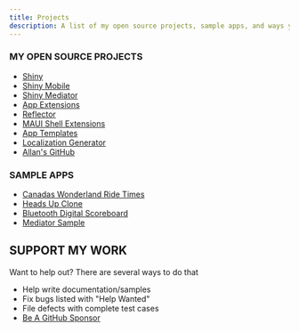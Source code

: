 ```yaml
---
title: Projects
description: A list of my open source projects, sample apps, and ways you can support my work
---
```


### MY OPEN SOURCE PROJECTS

* [Shiny](https://shinylib.net)
* [Shiny Mobile](https://github.com/shinyorg/shiny)
* [Shiny Mediator](https://github.com/shinyorg/mediator)
* [App Extensions](https://github.com/shinyorg/extensions)
* [Reflector](https://github.com/shinyorg/reflector)
* [MAUI Shell Extensions](https://github.com/shinyorg/maui)
* [App Templates](https://github.com/shinyorg/templates)
* [Localization Generator](https://github.com/shinyorg/localizegen)
* [Allan's GitHub](https://github.com/aritchie)

### SAMPLE APPS

* [Canadas Wonderland Ride Times](https://github.com/shinyorg/wonderland)
* [Heads Up Clone](https://github.com/gonedotnet/headsup)
* [Bluetooth Digital Scoreboard](https://github.com/aritchie/digitalscoreboard)
* [Mediator Sample](https://github.com/shinyorg/mediatorsample)

## SUPPORT MY WORK

Want to help out?  There are several ways to do that

* Help write documentation/samples
* Fix bugs listed with "Help Wanted"
* File defects with complete test cases
* [Be A GitHub Sponsor](https://github.com/sponsors/aritchie)